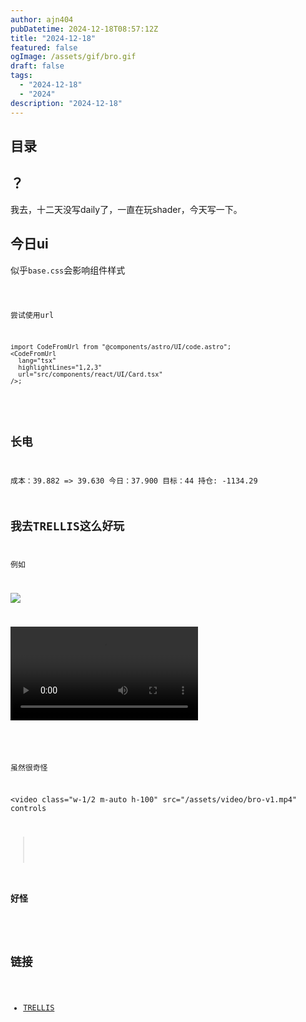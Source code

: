 ```yaml
---
author: ajn404
pubDatetime: 2024-12-18T08:57:12Z
title: "2024-12-18"
featured: false
ogImage: /assets/gif/bro.gif
draft: false
tags:
  - "2024-12-18"
  - "2024"
description: "2024-12-18"
---
```


## 目录

## ？

我去，十二天没写daily了，一直在玩shader，今天写一下。

## 今日ui

似乎`base.css`会影响组件样式


<Code client:visible />

尝试使用url

```tsx
import CodeFromUrl from "@components/astro/UI/code.astro";
<CodeFromUrl
  lang="tsx"
  highlightLines="1,2,3"
  url="src/components/react/UI/Card.tsx"
/>;
```


<CodeFromUrl
  lang="tsx"
  highlightLines="1,2,3"
  url="src/components/react/UI/Card.tsx"
/>

## 长电

成本：39.882 => 39.630
今日：37.900
目标：44
持仓: -1134.29

## 我去TRELLIS这么好玩

例如

![](/assets/svg/bro.svg)

<video class="w-1/2 m-auto h-100" src="/assets/video/bro.mp4" controls></video>


<ComponentName url="/assets/models/gltf/bro.glb" client:visible />

虽然很奇怪

<video
  class="w-1/2 m-auto h-100"
  src="/assets/video/bro-v1.mp4"
  controls
></video>

### 好怪

<ComponentName
  url="/assets/models/gltf/bro-v1.glb"
  className="w-2/3 h-[1000px] py-10"
  client:visible
/>

## 链接

- [TRELLIS](https://huggingface.co/spaces/JeffreyXiang/TRELLIS)
